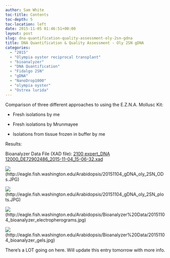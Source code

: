 ```yaml
---
author: Sam White
toc-title: Contents
toc-depth: 5
toc-location: left
date: 2015-11-05 01:46:51+00:00
layout: post
slug: dna-quantification-quality-assessment-oly-2sn-gdna
title: DNA Quantification & Quality Assessment - Oly 2SN gDNA
categories:
  - "2015"
  - "Olympia oyster reciprocal transplant"
  - "bioanalyzer"
  - "DNA Quantification"
  - "Fidalgo 2SN"
  - "gDNA"
  - "NanoDrop1000"
  - "olympia oyster"
  - "Ostrea lurida"
---
```


Comparison of three different approaches to using the E.Z.N.A. Mollusc Kit:




    
  * Fresh isolations by me

    
  * Fresh isolations by Mrunmayee

    
  * Isolations from tissue frozen in buffer by me



Results:

Bioanalyzer Data File (XAD file): [2100 expert_DNA 12000_DE72902486_2015-11-04_15-06-32.xad](https://eagle.fish.washington.edu/Arabidopsis/Bioanalyzer%20Data/2100%20expert_DNA%2012000_DE72902486_2015-11-04_15-06-32.xad)

![](https://eagle.fish.washington.edu/Arabidopsis/20151104_gDNA_oly_2SN_ODs.JPG)(http://eagle.fish.washington.edu/Arabidopsis/20151104_gDNA_oly_2SN_ODs.JPG)

![](https://eagle.fish.washington.edu/Arabidopsis/20151104_gDNA_oly_2SN_plots.JPG)(http://eagle.fish.washington.edu/Arabidopsis/20151104_gDNA_oly_2SN_plots.JPG)

![](https://eagle.fish.washington.edu/Arabidopsis/Bioanalyzer%20Data/20151104_bioanalyzer_electropherograms.jpg)(http://eagle.fish.washington.edu/Arabidopsis/Bioanalyzer%20Data/20151104_bioanalyzer_electropherograms.jpg)

![](https://eagle.fish.washington.edu/Arabidopsis/Bioanalyzer%20Data/20151104_bioanalyzer_gels.jpg)(http://eagle.fish.washington.edu/Arabidopsis/Bioanalyzer%20Data/20151104_bioanalyzer_gels.jpg)

There's a LOT going on here. Will update this entry tomorrow with more info.
